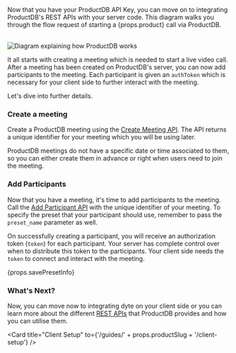 
<span>
  Now that you have your ProductDB API Key, you can move on to integrating ProductDB's
  REST APIs with your server code. This diagram walks you through the flow
  request of starting a {props.product} call via ProductDB.
</span>

<br />
<br />

![Diagram explaining how ProductDB works](/static/home/how-dyte-works-v2.png)

It all starts with creating a meeting which is needed to start a live video call. After a meeting has been created on ProductDB's server, you can now add participants to the meeting. Each participant is given an `authToken` which is necessary for your client side to further interact with the meeting.

Let's dive into further details.

### Create a meeting

Create a ProductDB meeting using the [Create Meeting API](/api#/operations/create_meeting). The API returns a unique identifier for your meeting which you will be using later.

ProductDB meetings do not have a specific date or time associated to them, so you can either create
them in advance or right when users need to join the meeting.

### Add Participants

Now that you have a meeting, it's time to add participants to the meeting. Call the [Add Participant API](/api#/operations/add_participant) with the unique identifier of your meeting. To specify the preset that your participant should use, remember to pass the `preset_name` parameter as well.

On successfully creating a participant, you will receive an authorization token (`token`) for each participant. Your server has complete control over when to distribute this token to the participants. Your client side needs the `token` to connect and interact with the meeting.

<span>{props.savePresetInfo}</span>

### What's Next?

Now, you can move now to integrating dyte on your client side or you can learn more about the different [REST APIs](/api/) that ProductDB provides and how you can utilise them.

<Card
  title="Client Setup"
  to={'/guides/' + props.productSlug + '/client-setup'}
/>
